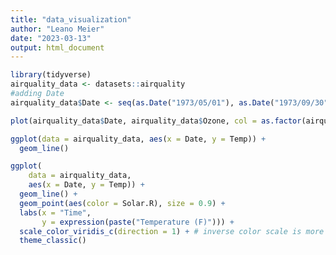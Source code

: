 ```yaml
---
title: "data_visualization"
author: "Leano Meier"
date: "2023-03-13"
output: html_document
---
```

```r
library(tidyverse)
airquality_data <- datasets::airquality
#adding Date
airquality_data$Date <- seq(as.Date("1973/05/01"), as.Date("1973/09/30"), 1)

plot(airquality_data$Date, airquality_data$Ozone, col = as.factor(airquality_data$Solar.R))

ggplot(data = airquality_data, aes(x = Date, y = Temp)) +
  geom_line()

ggplot(
    data = airquality_data,
    aes(x = Date, y = Temp)) +
  geom_line() +
  geom_point(aes(color = Solar.R), size = 0.9) +
  labs(x = "Time", 
       y = expression(paste("Temperature (F)"))) +
  scale_color_viridis_c(direction = 1) + # inverse color scale is more intuitive here
  theme_classic()
```

